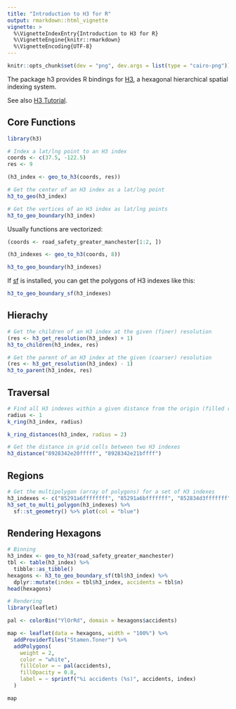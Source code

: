 ```yaml
---
title: "Introduction to H3 for R"
output: rmarkdown::html_vignette
vignette: >
  %\VignetteIndexEntry{Introduction to H3 for R}
  %\VignetteEngine{knitr::rmarkdown}
  %\VignetteEncoding{UTF-8}
---
```


```r
knitr::opts_chunk$set(dev = "png", dev.args = list(type = "cairo-png"))
```

The package h3 provides R bindings for [H3](https://h3geo.org/), a hexagonal hierarchical spatial indexing system.

See also [H3 Tutorial](https://observablehq.com/@nrabinowitz/h3-tutorial-the-h3-js-library).

## Core Functions

```r
library(h3)

# Index a lat/lng point to an H3 index
coords <- c(37.5, -122.5)
res <- 9

(h3_index <- geo_to_h3(coords, res))

# Get the center of an H3 index as a lat/lng point
h3_to_geo(h3_index)

# Get the vertices of an H3 index as lat/lng points
h3_to_geo_boundary(h3_index)
```

Usually functions are vectorized:

```r
(coords <- road_safety_greater_manchester[1:2, ])

(h3_indexes <- geo_to_h3(coords, 8))

h3_to_geo_boundary(h3_indexes)
```

If [sf](https://github.com/r-spatial/sf) is installed, you can get the polygons of H3 indexes like this:

```r
h3_to_geo_boundary_sf(h3_indexes)
```

## Hierachy

```r
# Get the children of an H3 index at the given (finer) resolution
(res <- h3_get_resolution(h3_index) + 1)
h3_to_children(h3_index, res)

# Get the parent of an H3 index at the given (coarser) resolution
(res <- h3_get_resolution(h3_index) - 1)
h3_to_parent(h3_index, res)
```

## Traversal

```r
# Find all H3 indexes within a given distance from the origin (filled ring)
radius <- 1
k_ring(h3_index, radius)

k_ring_distances(h3_index, radius = 2)

# Get the distance in grid cells between two H3 indexes
h3_distance("8928342e20fffff", "8928342e21bffff")
```

## Regions

```r
# Get the multipolygon (array of polygons) for a set of H3 indexes
h3_indexes <- c("85291a6ffffffff", "85291a6bfffffff", "852834d3fffffff")
h3_set_to_multi_polygon(h3_indexes) %>%
  sf::st_geometry() %>% plot(col = "blue")
```

## Rendering Hexagons

```r
# Binning
h3_index <- geo_to_h3(road_safety_greater_manchester)
tbl <- table(h3_index) %>%
  tibble::as_tibble()
hexagons <- h3_to_geo_boundary_sf(tbl$h3_index) %>%
  dplyr::mutate(index = tbl$h3_index, accidents = tbl$n)
head(hexagons)

# Rendering
library(leaflet)

pal <- colorBin("YlOrRd", domain = hexagons$accidents)

map <- leaflet(data = hexagons, width = "100%") %>%
  addProviderTiles("Stamen.Toner") %>%
  addPolygons(
    weight = 2,
    color = "white",
    fillColor = ~ pal(accidents),
    fillOpacity = 0.8,
    label = ~ sprintf("%i accidents (%s)", accidents, index)
  )

map
```

